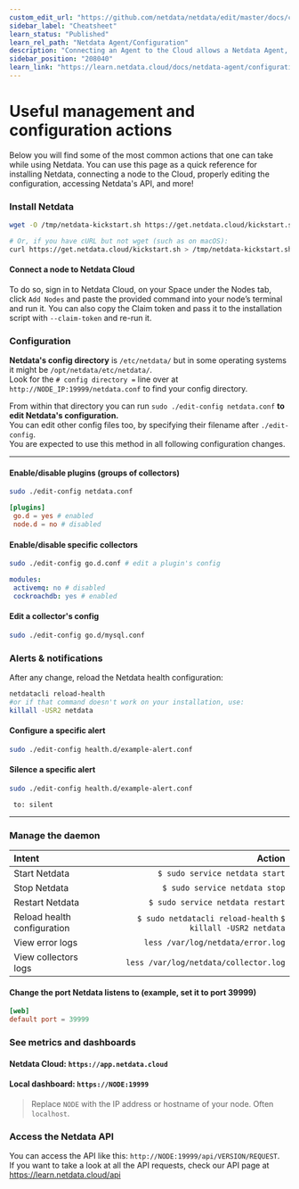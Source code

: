 ```yaml
---
custom_edit_url: "https://github.com/netdata/netdata/edit/master/docs/cloud/cheatsheet.md"
sidebar_label: "Cheatsheet"
learn_status: "Published"
learn_rel_path: "Netdata Agent/Configuration"
description: "Connecting an Agent to the Cloud allows a Netdata Agent, running on a distributed node, to securely connect to Netdata Cloud via the encrypted Agent-Cloud link (ACLK).'"
sidebar_position: "208040"
learn_link: "https://learn.netdata.cloud/docs/netdata-agent/configuration/cheatsheet"
---
```


# Useful management and configuration actions

Below you will find some of the most common actions that one can take while using Netdata. You can use this page as a quick reference for installing Netdata, connecting a node to the Cloud, properly editing the configuration, accessing Netdata's API, and more!

### Install Netdata

```bash
wget -O /tmp/netdata-kickstart.sh https://get.netdata.cloud/kickstart.sh && sh /tmp/netdata-kickstart.sh

# Or, if you have cURL but not wget (such as on macOS):
curl https://get.netdata.cloud/kickstart.sh > /tmp/netdata-kickstart.sh && sh /tmp/netdata-kickstart.sh
```

#### Connect a node to Netdata Cloud

To do so, sign in to Netdata Cloud, on your Space under the Nodes tab, click `Add Nodes` and paste the provided command into your node’s terminal and run it.
You can also copy the Claim token and pass it to the installation script with `--claim-token` and re-run it.

### Configuration

**Netdata's config directory** is `/etc/netdata/` but in some operating systems it might be `/opt/netdata/etc/netdata/`.  
Look for the `# config directory =` line over at `http://NODE_IP:19999/netdata.conf` to find your config directory.

From within that directory you can run `sudo ./edit-config netdata.conf` **to edit Netdata's configuration.**  
You can edit other config files too, by specifying their filename after `./edit-config`.  
You are expected to use this method in all following configuration changes.

<!-- #### Edit Netdata's other config files (examples):

- `$ sudo ./edit-config apps_groups.conf`
- `$ sudo ./edit-config ebpf.conf`
- `$ sudo ./edit-config health.d/load.conf`
- `$ sudo ./edit-config go.d/prometheus.conf`

#### View the running Netdata configuration: `http://NODE:19999/netdata.conf`

> Replace `NODE` with the IP address or hostname of your node. Often `localhost`.

## Metrics collection & retention

You can tweak your settings in the netdata.conf file.
📄 [Find your netdata.conf file](/docs/netdata-agent/configuration/daemon-configuration)

Open a new terminal and navigate to the netdata.conf file. Use the edit-config script to make changes: `sudo ./edit-config netdata.conf`

The most popular settings to change are:

#### Increase metrics retention (4GiB)

```
sudo ./edit-config netdata.conf
```

```
[global]
 dbengine multihost disk space = 4096
```

#### Reduce the collection frequency (every 5 seconds)

```
sudo ./edit-config netdata.conf
```

```
[global]
 update every = 5
``` -->

---

#### Enable/disable plugins (groups of collectors)

```bash
sudo ./edit-config netdata.conf
```

```conf
[plugins]
 go.d = yes # enabled
 node.d = no # disabled
```

#### Enable/disable specific collectors

```bash
sudo ./edit-config go.d.conf # edit a plugin's config
```

```yaml
modules:
 activemq: no # disabled
 cockroachdb: yes # enabled
```

#### Edit a collector's config

```bash
sudo ./edit-config go.d/mysql.conf
```

### Alerts & notifications

<!-- #### Add a new alert

```
sudo touch health.d/example-alert.conf
sudo ./edit-config health.d/example-alert.conf
``` -->
After any change, reload the Netdata health configuration:

```bash
netdatacli reload-health
#or if that command doesn't work on your installation, use:
killall -USR2 netdata
```

#### Configure a specific alert

```bash
sudo ./edit-config health.d/example-alert.conf
```

#### Silence a specific alert

```bash
sudo ./edit-config health.d/example-alert.conf
```

```
 to: silent
```

<!-- #### Disable alerts and notifications

```conf
[health]
 enabled = no
``` -->

---

### Manage the daemon

| Intent                      |                                                      Action |
|:----------------------------|------------------------------------------------------------:|
| Start Netdata               |                              `$ sudo service netdata start` |
| Stop Netdata                |                               `$ sudo service netdata stop` |
| Restart Netdata             |                            `$ sudo service netdata restart` |
| Reload health configuration | `$ sudo netdatacli reload-health` `$ killall -USR2 netdata` |
| View error logs             |                           `less /var/log/netdata/error.log` |
| View collectors logs        |                       `less /var/log/netdata/collector.log` |

#### Change the port Netdata listens to (example, set it to port 39999)

```conf
[web]
default port = 39999
```

### See metrics and dashboards

#### Netdata Cloud: `https://app.netdata.cloud`

#### Local dashboard: `https://NODE:19999`

> Replace `NODE` with the IP address or hostname of your node. Often `localhost`.

### Access the Netdata API

You can access the API like this: `http://NODE:19999/api/VERSION/REQUEST`.  
If you want to take a look at all the API requests, check our API page at <https://learn.netdata.cloud/api>
<!-- 
## Interact with charts

| Intent                                 |                                                                                                                                                                                                                                                                          Action |
| -------------------------------------- | ------------------------------------------------------------------------------------------------------------------------------------------------------------------------------------------------------------------------------------------------------------------------------: |
| Stop a chart from updating             |                                                                                                                                                                                                                                                                         `click` |
| Zoom                                   | **Cloud** <br/> use the `zoom in` and `zoom out` buttons on any chart (upper right corner) <br/><br/> **Agent**<br/>`SHIFT` or `ALT` + `mouse scrollwheel` <br/> `SHIFT` or `ALT` + `two-finger pinch` (touchscreen) <br/> `SHIFT` or `ALT` + `two-finger scroll` (touchscreen) |
| Zoom to a specific timeframe           |                                                                                                                                **Cloud**<br/>use the `select and zoom` button on any chart and then do a `mouse selection` <br/><br/> **Agent**<br/>`SHIFT` + `mouse selection` |
| Pan forward or back in time            |                                                                                                                                                                                                                  `click` & `drag` <br/> `touch` & `drag` (touchpad/touchscreen) |
| Select a certain timeframe             |                                                                                                                                                                                `ALT` + `mouse selection` <br/> WIP need to evaluate this `command?` + `mouse selection` (macOS) |
| Reset to default auto refreshing state |                                                                                                                                                                                                                                                                  `double click` | -->

<!-- ## Dashboards

#### Disable the local dashboard

Use the `edit-config` script to edit the `netdata.conf` file.

```
[web]
mode = none
``` -->

<!-- #### Opt out from anonymous statistics

```
sudo touch .opt-out-from-anonymous-statistics
``` -->

<!-- ## Understanding the dashboard

**Charts**: A visualization displaying one or more collected/calculated metrics in a time series. Charts are generated
by collectors.

**Dimensions**: Any value shown on a chart, which can be raw or calculated values, such as percentages, averages,
minimums, maximums, and more.

**Families**: One instance of a monitored hardware or software resource that needs to be monitored and displayed
separately from similar instances. Example, disks named
**sda**, **sdb**, **sdc**, and so on.

**Contexts**: A grouping of charts based on the types of metrics collected and visualized.
**disk.io**, **disk.ops**, and **disk.backlog** are all contexts. -->
